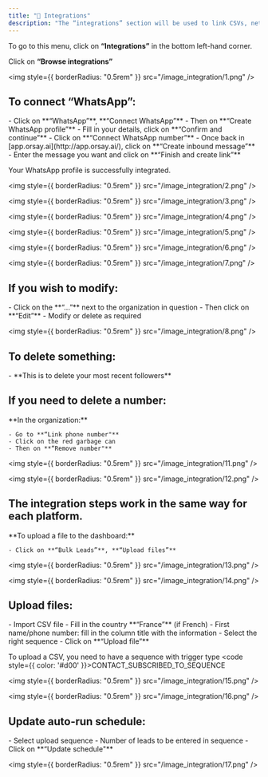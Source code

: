 ```yaml
---
title: "🚦 Integrations"
description: "The “integrations” section will be used to link CSVs, networks, Zapier..."
---
```


To go to this menu, click on **“Integrations”** in the bottom left-hand corner.

Click on **“Browse integrations”**

<img style={{ borderRadius: "0.5rem" }} src="/image_integration/1.png" />

## To connect “WhatsApp”:

<AccordionGroup>
  <Accordion title="Connect WhatsApp">
    - Click on **“WhatsApp”**, **“Connect WhatsApp”**
    - Then on **“Create WhatsApp profile”**
    - Fill in your details, click on **“Confirm and continue”**
    - Click on **“Connect WhatsApp number”**
    - Once back in [app.orsay.ai](http://app.orsay.ai/), click on **“Create inbound message”**
    - Enter the message you want and click on **“Finish and create link”**

Your WhatsApp profile is successfully integrated.

<img style={{ borderRadius: "0.5rem" }} src="/image_integration/2.png" />

<img style={{ borderRadius: "0.5rem" }} src="/image_integration/3.png" />

<img style={{ borderRadius: "0.5rem" }} src="/image_integration/4.png" />

<img style={{ borderRadius: "0.5rem" }} src="/image_integration/5.png" />

<img style={{ borderRadius: "0.5rem" }} src="/image_integration/6.png" />

<img style={{ borderRadius: "0.5rem" }} src="/image_integration/7.png" />
  </Accordion>
</AccordionGroup>

## If you wish to modify:

<AccordionGroup>
  <Accordion title="Modify">
    - Click on the **“...”** next to the organization in question
    - Then click on **“Edit”**
    - Modify or delete as required

<img style={{ borderRadius: "0.5rem" }} src="/image_integration/8.png" />
  </Accordion>
</AccordionGroup>

## To delete something:

<AccordionGroup>
  <Accordion title="Delete something">
    - **This is to delete your most recent followers**
  </Accordion>
</AccordionGroup>

## If you need to delete a number:

<AccordionGroup>
  <Accordion title="Delete a number">
    **In the organization:**

    - Go to **“Link phone number"**
    - Click on the red garbage can
    - Then on **“Remove number"**

<img style={{ borderRadius: "0.5rem" }} src="/image_integration/11.png" />

<img style={{ borderRadius: "0.5rem" }} src="/image_integration/12.png" />
  </Accordion>
</AccordionGroup>

## The integration steps work in the same way for each platform.

<AccordionGroup>
  <Accordion title="Integration for each platform">
    **To upload a file to the dashboard:**

    - Click on **“Bulk Leads”**, **“Upload files”**

<img style={{ borderRadius: "0.5rem" }} src="/image_integration/13.png" />

<img style={{ borderRadius: "0.5rem" }} src="/image_integration/14.png" />
  </Accordion>
</AccordionGroup>

## Upload files:

<AccordionGroup>
  <Accordion title="Upload">
    - Import CSV file
    - Fill in the country **“France”** (if French)
    - First name/phone number: fill in the column title with the information
    - Select the right sequence
    - Click on **“Upload file”**

To upload a CSV, you need to have a sequence with trigger type <code style={{ color: '#d00' }}>CONTACT_SUBSCRIBED_TO_SEQUENCE</code>

<img style={{ borderRadius: "0.5rem" }} src="/image_integration/15.png" />

<img style={{ borderRadius: "0.5rem" }} src="/image_integration/16.png" />
  </Accordion>
</AccordionGroup>

## Update auto-run schedule:

<AccordionGroup>
  <Accordion title="Auto-run">
    - Select upload sequence
    - Number of leads to be entered in sequence
    - Click on **“Update schedule"**

<img style={{ borderRadius: "0.5rem" }} src="/image_integration/17.png" />
  </Accordion>
</AccordionGroup>
